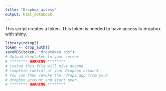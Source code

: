 ```yaml
---
title: "Dropbox_access"
output: html_notebook
---
```


This script creates a token. This token is needed to have access to dropbox with shiny.  

```r
library(rdrop2)
token <- drop_auth()
saveRDS(token, "droptoken.rds")
# Upload droptoken to your server
# ******** WARNING ********
# Losing this file will give anyone 
# complete control of your Dropbox account
# You can then revoke the rdrop2 app from your
# dropbox account and start over.
# ******** WARNING ********
```

